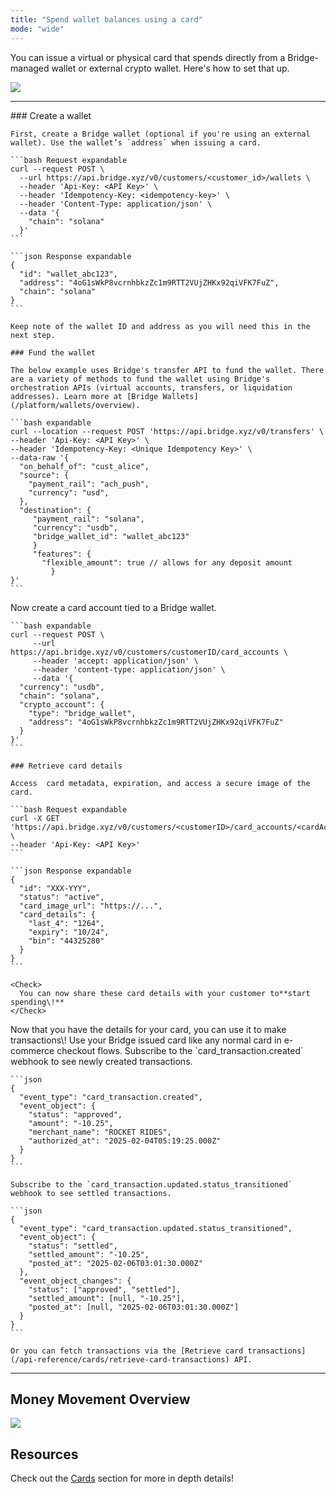 ```yaml
---
title: "Spend wallet balances using a card"
mode: "wide"
---
```


You can issue a virtual or physical card that spends directly from a Bridge-managed wallet or external crypto wallet. Here's how to set that up.

![](https://files.readme.io/abd125101ad0ef13134d7af37f6937eaaaa254bb7824de1552694da371805f0c-image.png)

---

<Steps>
  <Step title="Step 1: Prepare a Bridge wallet" titleSize="h2">
    ### Create a wallet

    First, create a Bridge wallet (optional if you're using an external wallet). Use the wallet’s `address` when issuing a card.

    ```bash Request expandable
    curl --request POST \
      --url https://api.bridge.xyz/v0/customers/<customer_id>/wallets \
      --header 'Api-Key: <API Key>' \
      --header 'Idempotency-Key: <idempotency-key>' \
      --header 'Content-Type: application/json' \
      --data '{
        "chain": "solana"
      }'
    ```

    ```json Response expandable
    {
      "id": "wallet_abc123",
      "address": "4oG1sWkP8vcrnhbkzZc1m9RTT2VUjZHKx92qiVFK7FuZ",
      "chain": "solana"
    }
    ```

    Keep note of the wallet ID and address as you will need this in the next step.

    ### Fund the wallet

    The below example uses Bridge's transfer API to fund the wallet. There are a variety of methods to fund the wallet using Bridge's orchestration APIs (virtual accounts, transfers, or liquidation addresses). Learn more at [Bridge Wallets](/platform/wallets/overview).

    ```bash expandable
    curl --location --request POST 'https://api.bridge.xyz/v0/transfers' \
    --header 'Api-Key: <API Key>' \
    --header 'Idempotency-Key: <Unique Idempotency Key>' \
    --data-raw '{
      "on_behalf_of": "cust_alice",
      "source": {
        "payment_rail": "ach_push",
        "currency": "usd",
      },
      "destination": {
         "payment_rail": "solana",
         "currency": "usdb",
         "bridge_wallet_id": "wallet_abc123"
         }
         "features": {
           "flexible_amount": true // allows for any deposit amount
     		 }
    }'
    ```
  </Step>
  <Step title="Step 2: Provision a card" titleSize="h2">
    Now create a card account tied to a Bridge wallet.

    ```bash expandable
    curl --request POST \
         --url https://api.bridge.xyz/v0/customers/customerID/card_accounts \
         --header 'accept: application/json' \
         --header 'content-type: application/json' \
         --data '{
      "currency": "usdb",
      "chain": "solana",
      "crypto_account": {
        "type": "bridge_wallet",
        "address": "4oG1sWkP8vcrnhbkzZc1m9RTT2VUjZHKx92qiVFK7FuZ"
      }
    }'
    ```

    ### Retrieve card details

    Access  card metadata, expiration, and access a secure image of the card.

    ```bash Request expandable
    curl -X GET 'https://api.bridge.xyz/v0/customers/<customerID>/card_accounts/<cardAccountID>' \
    --header 'Api-Key: <API Key>'
    ```

    ```json Response expandable
    {
      "id": "XXX-YYY",
      "status": "active",
      "card_image_url": "https://...",
      "card_details": {
        "last_4": "1264",
        "expiry": "10/24",
        "bin": "44325280"
      }
    }
    ```

    <Check>
      You can now share these card details with your customer to**start spending\!**
    </Check>
  </Step>
  <Step title="Step 3: Make a transaction" titleSize="h2">
    Now that you have the details for your card, you can use it to make transactions\! Use your Bridge issued card like any normal card in e-commerce checkout flows.
  </Step>
  <Step title="Step 4: Monitor transactions" titleSize="h2">
    Subscribe to the `card_transaction.created` webhook to see newly created transactions.

    ```json
    {
      "event_type": "card_transaction.created",
      "event_object": {
        "status": "approved",
        "amount": "-10.25",
        "merchant_name": "ROCKET RIDES",
        "authorized_at": "2025-02-04T05:19:25.000Z"
      }
    }
    ```

    Subscribe to the `card_transaction.updated.status_transitioned` webhook to see settled transactions.

    ```json
    {
      "event_type": "card_transaction.updated.status_transitioned",
      "event_object": {
        "status": "settled",
        "settled_amount": "-10.25",
        "posted_at": "2025-02-06T03:01:30.000Z"
      },
      "event_object_changes": {
        "status": ["approved", "settled"],
        "settled_amount": [null, "-10.25"],
        "posted_at": [null, "2025-02-06T03:01:30.000Z"]
      }
    }
    ```

    Or you can fetch transactions via the [Retrieve card transactions](/api-reference/cards/retrieve-card-transactions) API.
  </Step>
</Steps>

---

## Money Movement Overview

![](https://files.readme.io/6929a243e3e872e7d1dcfd126c26611127127713f65bd0f0c92e4fd921ec4642-image.png)

## Resources

Check out the [Cards](/platform/cards/overview/overview) section for more in depth details\!